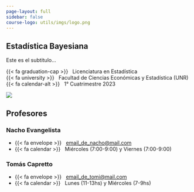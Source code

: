 ```yaml
---
page-layout: full
sidebar: false
course-logo: utils/imgs/logo.png
---
```


::: {.grid .title-block}

::: {.course-details-title-block .g-col-12 .g-col-sm-8 .order-2 .order-sm-1 .text-sm-start}

::: {.text-center .text-sm-start}

# Estadística Bayesiana {.course-title}

::: {.course-subtitle}
Este es el subtitulo...
:::

:::

::: {.course-meta}
{{< fa graduation-cap >}} &nbsp; Licenciatura en Estadística  
{{< fa university >}}     &nbsp; Facultad de Ciencias Económicas y Estadística  (UNR)  
{{< fa calendar-alt >}}   &nbsp; 1° Cuatrimestre 2023
:::

:::

::: {.g-col-12 .g-col-sm-4 .order-1 .order-sm-2}

::: {.grid .five-columns}

::: {.g-col-1 .g-col-sm-0}
:::

::: {.g-col-3 .g-col-sm-5}
<img src="utils/imgs/logo.png" class="img-fluid"><img>
:::

::: {.g-col-1 .g-col-sm-0}
:::
:::

:::

:::


## Profesores

::: {.grid .course-details}

::: {.g-col-12 .g-col-sm-6}

### Nacho Evangelista

* {{< fa envelope >}} &nbsp; [email_de_nacho@mail.com](email_de_nacho@mail.com)
* {{< fa calendar >}} &nbsp; Miércoles (7:00-9:00) y Viernes (7:00-9:00)

:::

::: {.g-col-12 .g-col-sm-6}

### Tomás Capretto

* {{< fa envelope >}} &nbsp; [email_de_tomi@mail.com](email_de_tomi@mail.com)
* {{< fa calendar >}} &nbsp; Lunes (11-13hs) y Miércoles (7-9hs)
:::
:::
